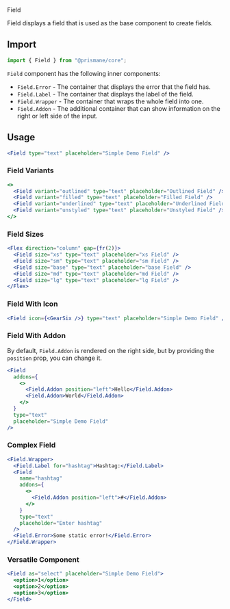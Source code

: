 <Versatile>Field</Versatile>

Field displays a field that is used as the base component to create fields.

## Import

```js
import { Field } from "@prismane/core";
```

`Field` component has the following inner components:

- `Field.Error` - The container that displays the error that the field has.
- `Field.Label` - The container that displays the label of the field.
- `Field.Wrapper` - The container that wraps the whole field into one.
- `Field.Addon` - The additional container that can show information on the right or left side of the input.

## Usage

```jsx
<Field type="text" placeholder="Simple Demo Field" />
```

### Field Variants

```jsx
<>
  <Field variant="outlined" type="text" placeholder="Outlined Field" />
  <Field variant="filled" type="text" placeholder="Filled Field" />
  <Field variant="underlined" type="text" placeholder="Underlined Field" />
  <Field variant="unstyled" type="text" placeholder="Unstyled Field" />
</>
```

### Field Sizes

```jsx
<Flex direction="column" gap={fr(2)}>
  <Field size="xs" type="text" placeholder="xs Field" />
  <Field size="sm" type="text" placeholder="sm Field" />
  <Field size="base" type="text" placeholder="base Field" />
  <Field size="md" type="text" placeholder="md Field" />
  <Field size="lg" type="text" placeholder="lg Field" />
</Flex>
```

### Field With Icon

```jsx
<Field icon={<GearSix />} type="text" placeholder="Simple Demo Field" />
```

### Field With Addon

By default, `Field.Addon` is rendered on the right side, but by providing the `position` prop, you can change it.

```jsx
<Field
  addons={
    <>
      <Field.Addon position="left">Hello</Field.Addon>
      <Field.Addon>World</Field.Addon>
    </>
  }
  type="text"
  placeholder="Simple Demo Field"
/>
```

### Complex Field

```jsx
<Field.Wrapper>
  <Field.Label for="hashtag">Hashtag:</Field.Label>
  <Field
    name="hashtag"
    addons={
      <>
        <Field.Addon position="left">#</Field.Addon>
      </>
    }
    type="text"
    placeholder="Enter hashtag"
  />
  <Field.Error>Some static error!</Field.Error>
</Field.Wrapper>
```

### Versatile Component

```jsx
<Field as="select" placeholder="Simple Demo Field">
  <option>1</option>
  <option>2</option>
  <option>3</option>
</Field>
```
